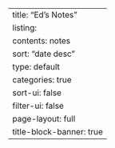 ---
title: "Ed's Notes"
listing:
  contents: notes
  sort: "date desc"
  type: default
  categories: true
  sort-ui: false
  filter-ui: false
page-layout: full
title-block-banner: true
---